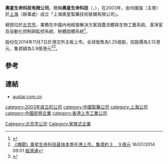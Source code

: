 '''奧星生命科技有限公司'''，簡稱'''奧星生命科技'''（'''{{lang-en|Austar Lifesciences Limited}}'''，{{hkex|6118}}），在2003年，由何國強（主席）於[[上海|上海]]（辦事處）成立「上海奧星製藥技術裝備有限公司」。

總部位於[[北京市|北京市]]，業務在中國內地經營解決方案涵蓋流體與生物工藝系統、潔淨室及自動化控制與監控系統、粉體固體系統<ref>{{Cite web |url=http://www.austar.com.cn/about/201312191.html |title=奧星生命科技有限公司簡介 |access-date=2014-10-28 |archive-date=2017-07-03 |archive-url=https://web.archive.org/web/20170703212710/http://www.austar.com.cn/about/201312191.html |dead-url=yes }}</ref>。

股份在2014年11月7日於港交所主板上市。全球發售為1.25億股，招股價為3.12港元，集資額為3.9億港元<ref>[http://www.etnet.com.hk/www/tc/news/home_categorized_news_detail.php?newsid=ETR240716375 《傳聞》奧星生命科技最快本季在港上市，集資約３﹒９億元] {{Wayback|url=http://www.etnet.com.hk/www/tc/news/home_categorized_news_detail.php?newsid=ETR240716375 |date=20150924003030 }}16/07/2014 09:01 [[經濟通|經濟通]]</ref><ref>{{Cite web |url=http://www.hkexnews.hk/listedco/listconews/sehk/2014/1028/LTN20141028034_C.pdf |title=奧星生命科技有限公司招股資料 |access-date=2014-10-28 |archive-date=2020-11-27 |archive-url=https://web.archive.org/web/20201127143938/https://www1.hkexnews.hk/listedco/listconews/sehk/2014/1028/ltn20141028034_c.pdf |dead-url=no }}</ref>。

==參考==
{{reflist}}

==連結==
*[http://www.austar.com.cn austar.com.cn] {{Wayback|url=http://www.austar.com.cn/ |date=20201203201914 }}

[[category:2003年成立的公司|category:2003年成立的公司]]
[[category:中國製藥公司|category:中國製藥公司]]
[[category:上海公司|category:上海公司]]
[[Category:北京市公司|Category:北京市公司]]
[[category:中國民營企業|category:中國民營企業]]
[[Category:家族式企業|Category:家族式企業]]
[[category:香港上市工業公司|category:香港上市工業公司]]